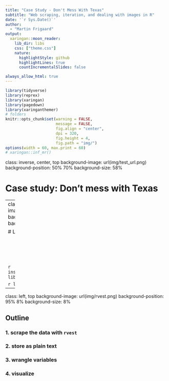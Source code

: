 ```yaml
---
title: "Case Study - Don't Mess With Texas"
subtitle: "Web scraping, iteration, and dealing with images in R"
date: '`r Sys.Date()`'
author: 
  - "Martin Frigaard"
output:
  xaringan::moon_reader:
    lib_dir: libs
    css: ["theme.css"]
    nature:
      highlightStyle: github
      highlightLines: true
      countIncrementalSlides: false

always_allow_html: true
---
```


```r
library(tidyverse)
library(reprex)
library(xaringan)
library(pagedown)
library(xaringanthemer)
# folders
knitr::opts_chunk$set(warning = FALSE, 
                      message = FALSE, 
                      fig.align = "center", 
                      dpi = 320, 
                      fig.height = 4, 
                      fig.path = "img/")
options(width = 60, max.print = 60)
# xaringan::inf_mr()
```

class: inverse, center, top
background-image: url(img/test_url.png)
background-position: 50% 70%
background-size: 58%

# Case study: Don't mess with Texas


---
class: left, top
background-image: url(img/tidyverse.png)
background-position: 95% 8%
background-size: 8%

# Load the packages 

<br><br><br><br>

```r
install.packages("tidyverse")
library(tidyverse)
```

```r
library(tidyverse)
```

---
class: left, top
background-image: url(img/rvest.png)
background-position: 95% 8%
background-size: 8%

## Outline

### 1. scrape the data with `rvest`  

### 2. store as plain text 

### 3. wrangle variables 

### 4. visualize 
